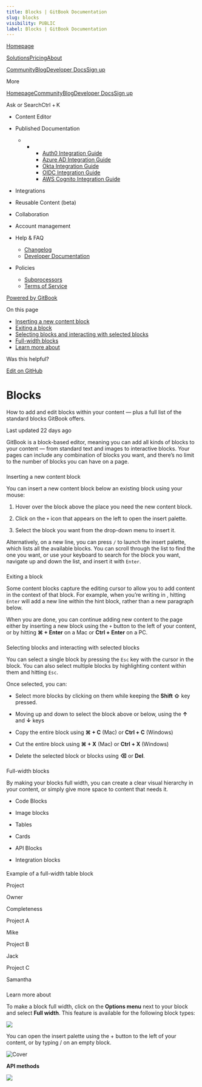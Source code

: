 ```yaml
---
title: Blocks | GitBook Documentation
slug: blocks
visibility: PUBLIC
label: Blocks | GitBook Documentation
---
```

[Homepage](https://www.gitbook.com/)

[Solutions](https://www.gitbook.com/solutions/public-docs)[Pricing](https://www.gitbook.com/pricing)[About](https://www.gitbook.com/about)

[Community](https://github.com/GitbookIO/community)[Blog](https://www.gitbook.com/blog)[Developer Docs](https://developer.gitbook.com/)[Sign up](https://gitbook.com/join)

More

[Homepage](https://www.gitbook.com/)[Community](https://github.com/GitbookIO/community)[Blog](https://www.gitbook.com/blog)[Developer Docs](https://developer.gitbook.com/)[Sign up](https://gitbook.com/join)

Ask or SearchCtrl + K

*   Content Editor
    
*   Published Documentation
    
    *   *   *   [Auth0 Integration Guide](https://developer.gitbook.com/visitor-authentication/guides/integrations/how-to-use-auth0-integration-for-visitor-authentication)
            *   [Azure AD Integration Guide](https://developer.gitbook.com/visitor-authentication/guides/integrations/how-to-use-azure-ad-integration-for-visitor-authentication)
            *   [Okta Integration Guide](https://developer.gitbook.com/visitor-authentication/guides/integrations/how-to-use-okta-integration-for-visitor-authentication)
            *   [OIDC Integration Guide](https://developer.gitbook.com/visitor-authentication/guides/integrations/how-to-use-the-oidc-integration-for-visitor-authentication)
            *   [AWS Cognito Integration Guide](https://developer.gitbook.com/visitor-authentication/guides/integrations/how-to-use-the-aws-cognito-integration-for-visitor-authentication)
            
        
    
*   Integrations
    
*   Reusable Content (beta)
    
*   Collaboration
    
*   Account management
    
*   Help & FAQ
    
    *   [Changelog](https://changelog.gitbook.com/)
    *   [Developer Documentation](https://developer.gitbook.com/)
*   Policies
    
    *   [Subprocessors](https://policies.gitbook.com/security/subprocessors)
    *   [Terms of Service](https://policies.gitbook.com/terms)

[Powered by GitBook](https://www.gitbook.com/?utm_source=content&utm_medium=trademark&utm_campaign=NkEGS7hzeqa35sMXQZ4X)

On this page

*   [Inserting a new content block](#inserting-a-new-content-block)
*   [Exiting a block](#exiting-a-block)
*   [Selecting blocks and interacting with selected blocks](#selecting-blocks-and-interacting-with-selected-blocks)
*   [Full-width blocks](#full-width-blocks)
*   [Learn more about](#learn-more-about)

Was this helpful?

[Edit on GitHub](https://github.com/GitbookIO/public-docs/blob/main/content-editor/blocks/README.md)

Blocks
======

How to add and edit blocks within your content — plus a full list of the standard blocks GitBook offers.

Last updated 22 days ago

GitBook is a block-based editor, meaning you can add all kinds of blocks to your content — from standard text and images to interactive blocks. Your pages can include any combination of blocks you want, and there’s no limit to the number of blocks you can have on a page.

### 

[](#inserting-a-new-content-block)

Inserting a new content block

You can insert a new content block below an existing block using your mouse:

1.  Hover over the block above the place you need the new content block.
    
2.  Click on the `+` icon that appears on the left to open the insert palette.
    
3.  Select the block you want from the drop-down menu to insert it.
    

Alternatively, on a new line, you can press `/` to launch the insert palette, which lists all the available blocks. You can scroll through the list to find the one you want, or use your keyboard to search for the block you want, navigate up and down the list, and insert it with `Enter`.

### 

[](#exiting-a-block)

Exiting a block

Some content blocks capture the editing cursor to allow you to add content in the context of that block. For example, when you’re writing in , hitting `Enter` will add a new line within the hint block, rather than a new paragraph below.

When you are done, you can continue adding new content to the page either by inserting a new block using the `+` button to the left of your content, or by hitting **⌘ + Enter** on a Mac or **Ctrl + Enter** on a PC.

### 

[](#selecting-blocks-and-interacting-with-selected-blocks)

Selecting blocks and interacting with selected blocks

You can select a single block by pressing the `Esc` key with the cursor in the block. You can also select multiple blocks by highlighting content within them and hitting `Esc`.

Once selected, you can:

*   Select more blocks by clicking on them while keeping the **Shift ⇧** key pressed.
    
*   Moving up and down to select the block above or below, using the **↑** and **↓** keys
    
*   Copy the entire block using **⌘ + C** (Mac) or **Ctrl + C** (Windows)
    
*   Cut the entire block using **⌘ + X** (Mac) or **Ctrl + X** (Windows)
    
*   Delete the selected block or blocks using **⌫** or **Del**.
    

### 

[](#full-width-blocks)

Full-width blocks

By making your blocks full width, you can create a clear visual hierarchy in your content, or simply give more space to content that needs it.

*   Code Blocks
    
*   Image blocks
    
*   Tables
    
*   Cards
    
*   API Blocks
    
*   Integration blocks
    

#### 

[](#example-of-a-full-width-table-block)

Example of a full-width table block

Project

Owner

Completeness

Project A

Mike

Project B

Jack

Project C

Samantha

### 

[](#learn-more-about)

Learn more about

To make a block full width, click on the **Options menu** next to your block and select **Full width**. This feature is available for the following block types:

![](https://docs.gitbook.com/~gitbook/image?url=https%3A%2F%2F1050631731-files.gitbook.io%2F%7E%2Ffiles%2Fv0%2Fb%2Fgitbook-x-prod.appspot.com%2Fo%2Fspaces%252FNkEGS7hzeqa35sMXQZ4X%252Fuploads%252FNCpOg4h7VxXAsbUFjt2G%252Fblock-insertion.png%3Falt%3Dmedia%26token%3D0dd1c27c-2969-4faa-bffc-6da979efc243&width=768&dpr=4&quality=100&sign=a679787a&sv=1)

You can open the insert palette using the + button to the left of your content, or by typing / on an empty block.

![Cover](https://docs.gitbook.com/~gitbook/image?url=https%3A%2F%2F1050631731-files.gitbook.io%2F%7E%2Ffiles%2Fv0%2Fb%2Fgitbook-x-prod.appspot.com%2Fo%2Fspaces%252FNkEGS7hzeqa35sMXQZ4X%252Fuploads%252F8lPuRwL0PkE4A6pnaHXy%252F6.png%3Falt%3Dmedia%26token%3D846d9e6b-5232-4e3d-820d-f58e96ab9326&width=245&dpr=4&quality=100&sign=c9bdeb08&sv=1)

**API methods**

![](https://docs.gitbook.com/~gitbook/image?url=https%3A%2F%2F1050631731-files.gitbook.io%2F%7E%2Ffiles%2Fv0%2Fb%2Fgitbook-x-prod.appspot.com%2Fo%2Fspaces%252FNkEGS7hzeqa35sMXQZ4X%252Fuploads%252Fh6PrhC4elyfq3fU1ntC2%252FFrame%25202.png%3Falt%3Dmedia%26token%3Db4e03276-98a2-46b4-8992-42946babfc45&width=26&dpr=4&quality=100&sign=70f8b6b0&sv=1)
